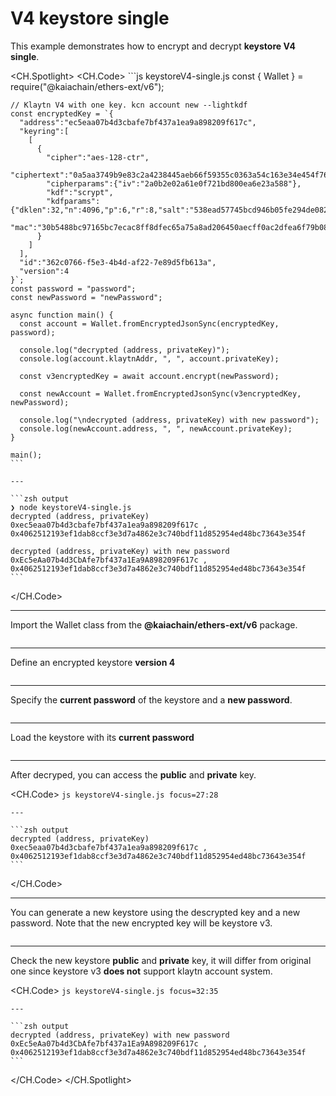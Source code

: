 # V4 keystore single

This example demonstrates how to encrypt and decrypt **keystore V4 single**.

<CH.Spotlight>
  <CH.Code>
    ```js keystoreV4-single.js
    const { Wallet } = require("@kaiachain/ethers-ext/v6");

    // Klaytn V4 with one key. kcn account new --lightkdf
    const encryptedKey = `{
      "address":"ec5eaa07b4d3cbafe7bf437a1ea9a898209f617c",
      "keyring":[
        [
          {
            "cipher":"aes-128-ctr",
            "ciphertext":"0a5aa3749b9e83c2a4238445aeb66f59355c0363a54c163e34e454f76e061e47",
            "cipherparams":{"iv":"2a0b2e02a61e0f721bd800ea6e23a588"},
            "kdf":"scrypt",
            "kdfparams":{"dklen":32,"n":4096,"p":6,"r":8,"salt":"538ead57745bcd946b05fe294de08256628d9a0a393fd29ced933ba5fc045b07"},
            "mac":"30b5488bc97165bc7ecac8ff8dfec65a75a8ad206450aecff0ac2dfea6f79b08"
          }
        ]
      ],
      "id":"362c0766-f5e3-4b4d-af22-7e89d5fb613a",
      "version":4
    }`;
    const password = "password";
    const newPassword = "newPassword";

    async function main() {
      const account = Wallet.fromEncryptedJsonSync(encryptedKey, password);

      console.log("decrypted (address, privateKey)");
      console.log(account.klaytnAddr, ", ", account.privateKey);

      const v3encryptedKey = await account.encrypt(newPassword);

      const newAccount = Wallet.fromEncryptedJsonSync(v3encryptedKey, newPassword);

      console.log("\ndecrypted (address, privateKey) with new password");
      console.log(newAccount.address, ", ", newAccount.privateKey);
    }

    main();
    ```

    ---

    ```zsh output
    ❯ node keystoreV4-single.js
    decrypted (address, privateKey)
    0xec5eaa07b4d3cbafe7bf437a1ea9a898209f617c ,  0x4062512193ef1dab8ccf3e3d7a4862e3c740bdf11d852954ed48bc73643e354f

    decrypted (address, privateKey) with new password
    0xEc5eAa07b4d3CbAfe7bf437a1Ea9A898209F617c ,  0x4062512193ef1dab8ccf3e3d7a4862e3c740bdf11d852954ed48bc73643e354f
    ```
  </CH.Code>

  ---

  Import the Wallet class from the **@kaiachain/ethers-ext/v6** package.

  ```js keystoreV4-single.js focus=1
  ```

  ---

  Define an encrypted keystore **version 4**

  ```js keystoreV4-single.js focus=4:20
  ```

  ---

  Specify the **current password** of the keystore and a **new password**.

  ```js keystoreV4-single.js focus=21:22
  ```

  ---

  Load the keystore with its **current password**

  ```js keystoreV4-single.js focus=25
  ```

  ---

  After decryped, you can access the **public** and **private** key.

  <CH.Code>
    ```js keystoreV4-single.js focus=27:28
    ```

    ---

    ```zsh output
    decrypted (address, privateKey)
    0xec5eaa07b4d3cbafe7bf437a1ea9a898209f617c ,  0x4062512193ef1dab8ccf3e3d7a4862e3c740bdf11d852954ed48bc73643e354f
    ```
  </CH.Code>

  ---

  You can generate a new keystore using the descrypted key and a new password.  Note that the new encrypted key will be keystore v3.

  ```js keystoreV4-single.js focus=30
  ```

  ---

  Check the new keystore **public** and **private** key, it will differ from original one since keystore v3 **does not** support klaytn account system.

  <CH.Code>
    ```js keystoreV4-single.js focus=32:35
    ```

    ---

    ```zsh output
    decrypted (address, privateKey) with new password
    0xEc5eAa07b4d3CbAfe7bf437a1Ea9A898209F617c ,  0x4062512193ef1dab8ccf3e3d7a4862e3c740bdf11d852954ed48bc73643e354f
    ```
  </CH.Code>
</CH.Spotlight>
